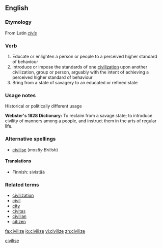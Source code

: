 <!--subst: of [[Template:sync]]-->
{{see|civilise}}
<!--If you edit this entry, please also edit [[civilise]] to ensure these two entries remain synchronized.-->[[Category:Synchronized entries|civilise]]
==English==

===Etymology===
From Latin ''[[civis]]''

===Verb===
{{en-verb|civilizes|civilizing|civilized}}

# Educate or enlighten a person or people to a perceived higher standard of behaviour
# Introduce or impose the standards of one [[civilization]] upon another civilization, group or person, arguably with the intent of achieving a perceived higher standard of behaviour
# Bring from a state of savagery to an educated or refined state

===Usage notes===
;Historical or politically different usage
'''Webster's 1828 Dictionary:'''  To reclaim from a savage state; to introduce civility of manners among a people, and instruct them in the arts of regular life.

===Alternative spellings===
*[[civilise]] (''mostly British'')

====Translations====
{{rfc-level|Translations at L4+ not in L3 POS section}}
{{top}}
*Finnish: sivistää
{{mid}}
{{bottom}}

===Related terms===
*[[civilization]]
*[[civil]]
*[[city]]
*[[civitas]]
*[[civilian]]
*[[citizen]]

[[fa:civilize]]
[[io:civilize]]
[[vi:civilize]]
[[zh:civilize]]